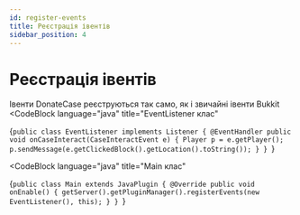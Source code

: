 ```yaml
---
id: register-events
title: Реєстрація івентів
sidebar_position: 4
---
```



# Реєстрація івентів
Івенти DonateCase реєструються так само, як і звичайні івенти Bukkit
<CodeBlock
        language="java"
        title="EventListener клас"
>
{`public class EventListener implements Listener {
    @EventHandler
    public void onCaseInteract(CaseInteractEvent e) {
        Player p = e.getPlayer();
        p.sendMessage(e.getClickedBlock().getLocation().toString());
    }
}
`}
</CodeBlock>

<CodeBlock
        language="java"
        title="Main клас"
>
{`public class Main extends JavaPlugin {
    @Override
    public void onEnable() {
        getServer().getPluginManager().registerEvents(new EventListener(), this);
    }
}
`}
</CodeBlock>
